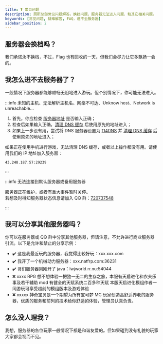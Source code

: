 ```yaml
---
title: ❓ 常见问题
description: 厕所总部常见问题解答。换挡问题，服务器无法进入问题，和其它相关问题。
keywords: [常见问题, 疑难解答, FAQ，进不去服务器]
sidebar_position: 2
---
```


## 服务器会换档吗？

我们承诺永不换档，不过，Flag 也有回收的一天，但我们会尽力让它多飘扬一会的。

## 我怎么进不去服务器了？

一般情况下服务器都能够顺畅无阻地进入游玩。但个别情况下，你可能无法进入。

:::info 未知的主机、无法解析主机名、网络不可达、Unknow host、Network is unreachable...

1. 首先，你应检查 [服务器地址](/guide#服务器地址) 是否输入正确；
2. 检查后如果输入正确，[清理 DNS 缓存](https://jingyan.baidu.com/article/59a015e34fcd70f7948865a9.html) 后使用原先的地址进入；
3. 如果上一步没有用，尝试将 DNS 服务器设置为 [114DNS](https://www.114dns.com/faq.html#win7) 并 [清理 DNS 缓存](https://jingyan.baidu.com/article/59a015e34fcd70f7948865a9.html) 后使用原先的地址进入；

如果正在使用手机进行游戏，无法清理 DNS 缓存，或者以上操作都没有用。请使用我们的 IP 地址加入服务器：

```
43.248.187.57:29239
```

:::

:::info 无法连接到默认服务器或备用服务器

服务器正在维护，或者有重大事件暂时关停。  
若想及时得知服务器状态信息请加入 QQ 群：[720737548](https://jq.qq.com/?_wv=1027&k=Uc4Zt2F1)

:::

## 我可以分享其他服务器吗？

你可以在服务器或 QQ 群中分享其他服务器，但请注意，不允许进行商业服务器引流。以下是允许和禁止的分享示例：

- ✔️ 这是我最近玩的服务器，我觉得比较好玩：xxx.xxx.com
- ✔️ 我开了一个机械动力服务器：xxx.natfrp.com:36231
- ✔️ 哥们服务器刚刚开了 java：lwjworld.rr.nu:54044
- ❌️ xxxx RPG 想不想体验一把独一无二的生存之旅，本服有天启进化和农夫乐事及若干辅助 mod
  有健全的天赋系统二百多种天赋 本服天启进化模组作者一同游玩可享受超前的模组版本及游戏体验
- ❌️ xxxxx 神奇宝贝是一个期望为所有宝可梦 MC 玩家创造高舒适养老的服务器，优质的服务和前列的技术给你舒适的体验，管理员认真负责。

## 怎么没人理我？

我想，服务器的各位玩家一般情况下都是和谐友爱的。但如果碰到没有礼貌的玩家大家都会视而不见。
